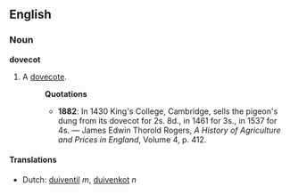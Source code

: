 ==English==
===Noun===
'''dovecot'''

#A [[dovecote]].
#:'''Quotations'''
#:*'''1882''': In 1430 King's College, Cambridge, sells the pigeon's dung from its dovecot for 2s. 8d., in 1461 for 3s., in 1537 for 4s. &mdash; James Edwin Thorold Rogers, ''A History of Agriculture and Prices in England'', Volume 4, p. 412.

====Translations====
*Dutch: [[duiventil]] ''m'', [[duivenkot]] ''n''